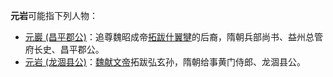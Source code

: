 '''元岩'''可能指下列人物：
*[[元巖_(昌平郡公)|元巖 (昌平郡公)]]：追尊魏昭成帝[[拓跋什翼犍|拓跋什翼犍]]的后裔，隋朝兵部尚书、益州总管府长史、昌平郡公。
*[[元岩_(龙涸县公)|元岩 (龙涸县公)]]：[[魏献文帝|魏献文帝]]拓跋弘玄孙，隋朝给事黄门侍郎、龙涸县公。

{{消歧义|cat=二字元姓人名消歧义}}